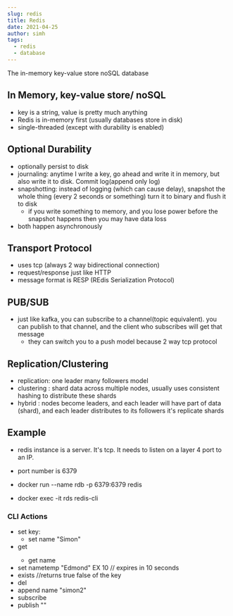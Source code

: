 ```yaml
---
slug: redis
title: Redis
date: 2021-04-25
author: simh
tags:
  - redis
  - database
---
```


The in-memory key-value store noSQL database

## In Memory, key-value store/ noSQL

- key is a string, value is pretty much anything
- Redis is in-memory first (usually databases store in disk)
- single-threaded (except with durability is enabled)

## Optional Durability

- optionally persist to disk
- journaling: anytime I write a key, go ahead and write it in memory, but also write it to disk. Commit log(append only log)
- snapshotting: instead of logging (which can cause delay), snapshot the whole thing (every 2 seconds or something) turn it to binary and flush it to disk
  - if you write something to memory, and you lose power before the snapshot happens then you may have data loss
- both happen asynchronously

## Transport Protocol

- uses tcp (always 2 way bidirectional connection)
- request/response just like HTTP
- message format is RESP (REdis Serialization Protocol)

## PUB/SUB

- just like kafka, you can subscribe to a channel(topic equivalent). you can publish to that channel, and the client who subscribes will get that message
  - they can switch you to a push model because 2 way tcp protocol

## Replication/Clustering

- replication: one leader many followers model
- clustering : shard data across multiple nodes, usually uses consistent hashing to distribute these shards
- hybrid : nodes become leaders, and each leader will have part of data (shard), and each leader distributes to its followers it's replicate shards

## Example

- redis instance is a server. It's tcp. It needs to listen on a layer 4 port to an IP.
- port number is 6379
- docker run --name rdb -p 6379:6379 redis

- docker exec -it rds redis-cli

### CLI Actions

- set key:
  - set name "Simon"
- get <key>
  - get name
- set nametemp "Edmond" EX 10 // expires in 10 seconds
- exists <key> //returns true false of the key
- del <key> 
- append name "simon2"
- subscribe <channel-name>
- publish <channel-name> "<message>"